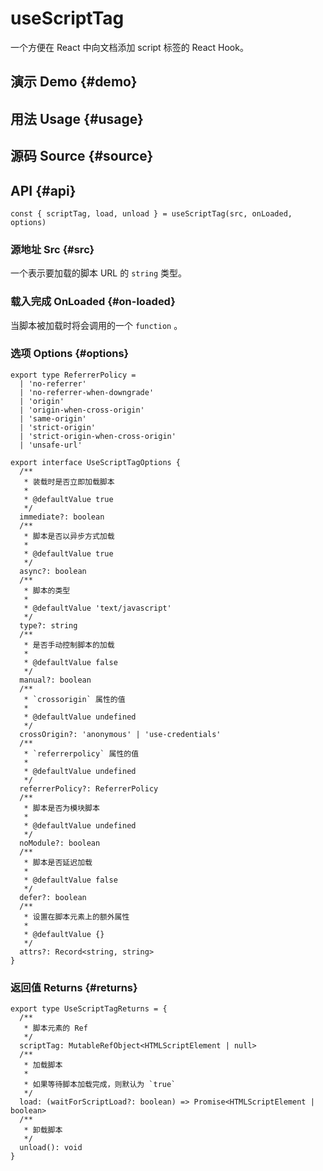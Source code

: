 # useScriptTag


<HooksType category="Element" />

一个方便在 React 中向文档添加 script 标签的 React Hook。

## 演示 Demo \{#demo}


<App />

## 用法 Usage \{#usage}



## 源码 Source \{#source}


<Source />

## API \{#api}

```tsx
const { scriptTag, load, unload } = useScriptTag(src, onLoaded, options)
```

### 源地址 Src \{#src}

一个表示要加载的脚本 URL 的 `string` 类型。

### 载入完成 OnLoaded \{#on-loaded}

当脚本被加载时将会调用的一个 `function` 。

### 选项 Options \{#options}

```tsx
export type ReferrerPolicy =
  | 'no-referrer'
  | 'no-referrer-when-downgrade'
  | 'origin'
  | 'origin-when-cross-origin'
  | 'same-origin'
  | 'strict-origin'
  | 'strict-origin-when-cross-origin'
  | 'unsafe-url'

export interface UseScriptTagOptions {
  /**
   * 装载时是否立即加载脚本
   *
   * @defaultValue true
   */
  immediate?: boolean
  /**
   * 脚本是否以异步方式加载
   *
   * @defaultValue true
   */
  async?: boolean
  /**
   * 脚本的类型
   *
   * @defaultValue 'text/javascript'
   */
  type?: string
  /**
   * 是否手动控制脚本的加载
   *
   * @defaultValue false
   */
  manual?: boolean
  /**
   * `crossorigin` 属性的值
   *
   * @defaultValue undefined
   */
  crossOrigin?: 'anonymous' | 'use-credentials'
  /**
   * `referrerpolicy` 属性的值
   *
   * @defaultValue undefined
   */
  referrerPolicy?: ReferrerPolicy
  /**
   * 脚本是否为模块脚本
   *
   * @defaultValue undefined
   */
  noModule?: boolean
  /**
   * 脚本是否延迟加载
   *
   * @defaultValue false
   */
  defer?: boolean
  /**
   * 设置在脚本元素上的额外属性
   *
   * @defaultValue {}
   */
  attrs?: Record<string, string>
}
```

### 返回值 Returns \{#returns}

```tsx
export type UseScriptTagReturns = {
  /**
   * 脚本元素的 Ref
   */
  scriptTag: MutableRefObject<HTMLScriptElement | null>
  /**
   * 加载脚本
   *
   * 如果等待脚本加载完成，则默认为 `true`
   */
  load: (waitForScriptLoad?: boolean) => Promise<HTMLScriptElement | boolean>
  /**
   * 卸载脚本
   */
  unload(): void
}
```
